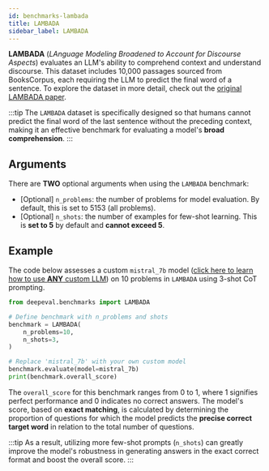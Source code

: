 ```yaml
---
id: benchmarks-lambada
title: LAMBADA
sidebar_label: LAMBADA
---
```


<head>
  <link rel="canonical" href="https://deepeval.com/docs/benchmarks-lambada" />
</head>

**LAMBADA** (_LAnguage Modeling Broadened to Account for Discourse Aspects_) evaluates an LLM's ability to comprehend context and understand discourse. This dataset includes 10,000 passages sourced from BooksCorpus, each requiring the LLM to predict the final word of a sentence. To explore the dataset in more detail, check out the [original LAMBADA paper](https://arxiv.org/abs/1606.06031).

:::tip
The `LAMBADA` dataset is specifically designed so that humans cannot predict the final word of the last sentence without the preceding context, making it an effective benchmark for evaluating a model's **broad comprehension**.
:::

## Arguments

There are **TWO** optional arguments when using the `LAMBADA` benchmark:

- [Optional] `n_problems`: the number of problems for model evaluation. By default, this is set to 5153 (all problems).
- [Optional] `n_shots`: the number of examples for few-shot learning. This is **set to 5** by default and **cannot exceed 5**.

## Example

The code below assesses a custom `mistral_7b` model ([click here to learn how to use **ANY** custom LLM](/docs/benchmarks-introduction#benchmarking-your-llm)) on 10 problems in `LAMBADA` using 3-shot CoT prompting.

```python
from deepeval.benchmarks import LAMBADA

# Define benchmark with n_problems and shots
benchmark = LAMBADA(
    n_problems=10,
    n_shots=3,
)

# Replace 'mistral_7b' with your own custom model
benchmark.evaluate(model=mistral_7b)
print(benchmark.overall_score)
```

The `overall_score` for this benchmark ranges from 0 to 1, where 1 signifies perfect performance and 0 indicates no correct answers. The model's score, based on **exact matching**, is calculated by determining the proportion of questions for which the model predicts the **precise correct target word** in relation to the total number of questions.

:::tip
As a result, utilizing more few-shot prompts (`n_shots`) can greatly improve the model's robustness in generating answers in the exact correct format and boost the overall score.
:::
